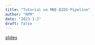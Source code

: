 ```yaml
---
title: "Tutorial on MNE-BIDS-Pipeline"
author: "RPM"
date: "2023-1-2"
draft: false
---
```


[slides](intro.html)
